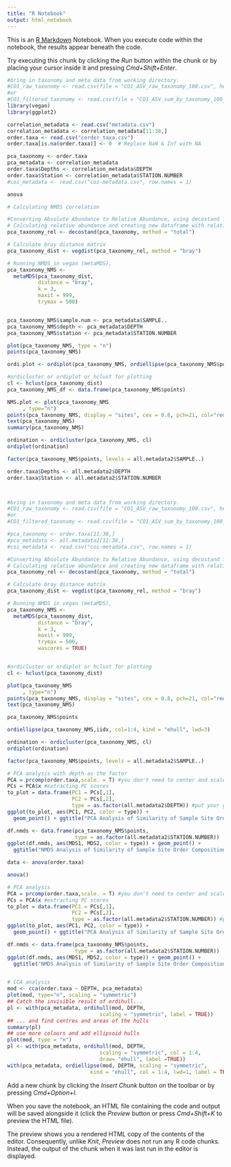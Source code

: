 ```yaml
---
title: "R Notebook"
output: html_notebook
---
```


This is an [R Markdown](http://rmarkdown.rstudio.com) Notebook. When you execute code within the notebook, the results appear beneath the code. 

Try executing this chunk by clicking the *Run* button within the chunk or by placing your cursor inside it and pressing *Cmd+Shift+Enter*. 

```r


#bring in taxonomy and meta data from working directory. 
#CO1_raw_taxonomy <- read.csv(file = "CO1_ASV_raw_taxonomy_100.csv", header = TRUE, row.names = 1)
#or
#CO1_filtered_taxonomy <- read.csv(file = "CO1_ASV_sum_by_taxonomy_100_filtered.csv", header = TRUE, row.names = 1)
library(vegan)
library(ggplot2)

correlation_metadata <- read.csv("metadata.csv")
correlation_metadata <- correlation_metadata[11:38,]
order.taxa <- read.csv("corder_taxa.csv")
order.taxa[is.na(order.taxa)] <- 0  # Replace NaN & Inf with NA

pca_taxonomy <- order.taxa
pca_metadata <- correlation_metadata
order.taxa$Depths <- correlation_metadata$DEPTH
order.taxa$Station <- correlation_metadata$STATION.NUMBER
#coi_metadata <- read.csv("coi-metadata.csv", row.names = 1)

anova
```

```r
# Calculating NMDS correlation

#Converting Absolute Abundance to Relative Abundance, using decostand funciton in vegan
# Calculating relative abundance and creating new dataframe with relative abundance data
pca_taxonomy_rel <- decostand(pca_taxonomy, method = "total")

# Calculate bray distance matrix
pca_taxonomy_dist <- vegdist(pca_taxonomy_rel, method = "bray")

# Running NMDS in vegan (metaMDS), 
pca_taxonomy_NMS <-
  metaMDS(pca_taxonomy_dist,
          distance = "bray",
          k = 3,
          maxit = 999, 
          trymax = 500)


pca_taxonomy_NMS$sample.num <- pca_metadata$SAMPLE..
pca_taxonomy_NMS$depth <- pca_metadata$DEPTH
pca_taxonomy_NMS$station <- pca_metadata$STATION.NUMBER

plot(pca_taxonomy_NMS, type = "n")
points(pca_taxonomy_NMS)

ordi.plot <- ordiplot(pca_taxonomy_NMS, ordiellipse(pca_taxonomy_NMS$points, pca_taxonomy_NMS$sample.num))

#ordicluster or ordiplot or hclust for plotting
cl <- hclust(pca_taxonomy_dist)
pca_taxonomy_NMS_df <- data.frame(pca_taxonomy_NMS$points)

NMS.plot <- plot(pca_taxonomy_NMS
     , type="n")
points(pca_taxonomy_NMS, display = "sites", cex = 0.8, pch=21, col="red", bg="yellow")
text(pca_taxonomy_NMS)
summary(pca_taxonomy_NMS)

ordination <- ordicluster(pca_taxonomy_NMS, cl)
ordiplot(ordination)

factor(pca_taxonomy_NMS$points, levels = all.metadata2$SAMPLE..)

order.taxa$Depths <- all.metadata2$DEPTH
order.taxa$Station <- all.metadata2$STATION.NUMBER



#bring in taxonomy and meta data from working directory. 
#CO1_raw_taxonomy <- read.csv(file = "CO1_ASV_raw_taxonomy_100.csv", header = TRUE, row.names = 1)
#or
#CO1_filtered_taxonomy <- read.csv(file = "CO1_ASV_sum_by_taxonomy_100_filtered.csv", header = TRUE, row.names = 1)

```

```r
#pca_taxonomy <- order.taxa[11:38,]
#pca_metadata <- all.metadata2[11:38,]
#coi_metadata <- read.csv("coi-metadata.csv", row.names = 1)

#Converting Absolute Abundance to Relative Abundance, using decostand funciton in vegan
# Calculating relative abundance and creating new dataframe with relative abundance data
pca_taxonomy_rel <- decostand(pca_taxonomy, method = "total")

# Calculate bray distance matrix
pca_taxonomy_dist <- vegdist(pca_taxonomy_rel, method = "bray")

# Running NMDS in vegan (metaMDS), 
pca_taxonomy_NMS <-
  metaMDS(pca_taxonomy_dist,
          distance = "bray",
          k = 3,
          maxit = 999, 
          trymax = 500,
          wascores = TRUE)


#ordicluster or ordiplot or hclust for plotting
cl <- hclust(pca_taxonomy_dist)

plot(pca_taxonomy_NMS
     , type="n")
points(pca_taxonomy_NMS, display = "sites", cex = 0.8, pch=21, col="red", bg="yellow")
text(pca_taxonomy_NMS)

pca_taxonomy_NMS$points

ordiellipse(pca_taxonomy_NMS,iidx, col=1:4, kind = "ehull", lwd=3)

ordination <- ordicluster(pca_taxonomy_NMS, cl)
ordiplot(ordination)

factor(pca_taxonomy_NMS$points, levels = all.metadata2$SAMPLE..)

# PCA analysis with depth as the factor
PCA = prcomp(order.taxa,scale. = T) #you don't need to center and scale before this cause this function does this for you, center is T by default and you set scale. = T
PCs = PCA$x #extracting PC scores
to_plot = data.frame(PC1 = PCs[,1],
                     PC2 = PCs[,2],
                     type = as.factor(all.metadata2$DEPTH)) #put your groups here as type
ggplot(to_plot, aes(PC1, PC2, color = type)) +
  geom_point() + ggtitle("PCA Analysis of Similarity of Sample Site Order Composition")

df.nmds <- data.frame(pca_taxonomy_NMS$points, 
                      type = as.factor(all.metadata2$STATION.NUMBER))
ggplot(df.nmds, aes(MDS1, MDS2, color = type)) + geom_point() + 
  ggtitle("NMDS Analysis of Similarity of Sample Site Order Composition")

data <- anova(order.taxa)

anova()
```

```r
# PCA analysis
PCA = prcomp(order.taxa,scale. = T) #you don't need to center and scale before this cause this function does this for you, center is T by default and you set scale. = T
PCs = PCA$x #extracting PC scores
to_plot = data.frame(PC1 = PCs[,1],
                     PC2 = PCs[,2],
                     type = as.factor(all.metadata2$STATION.NUMBER)) #put your groups here as type
ggplot(to_plot, aes(PC1, PC2, color = type)) +
  geom_point() + ggtitle("PCA Analysis of Similarity of Sample Site Order Composition")

df.nmds <- data.frame(pca_taxonomy_NMS$points, 
                      type = as.factor(all.metadata2$STATION.NUMBER))
ggplot(df.nmds, aes(MDS1, MDS2, color = type)) + geom_point() + 
  ggtitle("NMDS Analysis of Similarity of Sample Site Order Composition")


# CCA analysis
mod <- cca(order.taxa ~ DEPTH, pca_metadata)
plot(mod, type="n", scaling = "symmetric")
## Catch the invisible result of ordihull...
pl <- with(pca_metadata, ordihull(mod, DEPTH,
                              scaling = "symmetric", label = TRUE))
## ... and find centres and areas of the hulls
summary(pl)
## use more colours and add ellipsoid hulls
plot(mod, type = "n")
pl <- with(pca_metadata, ordihull(mod, DEPTH,
                              scaling = "symmetric", col = 1:4,
                              draw= "ehull", label =TRUE))
with(pca_metadata, ordiellipse(mod, DEPTH, scaling = "symmetric",
                           kind = "ehull", col = 1:4, lwd=1, label = TRUE))


```

Add a new chunk by clicking the *Insert Chunk* button on the toolbar or by pressing *Cmd+Option+I*.

When you save the notebook, an HTML file containing the code and output will be saved alongside it (click the *Preview* button or press *Cmd+Shift+K* to preview the HTML file). 

The preview shows you a rendered HTML copy of the contents of the editor. Consequently, unlike *Knit*, *Preview* does not run any R code chunks. Instead, the output of the chunk when it was last run in the editor is displayed.

